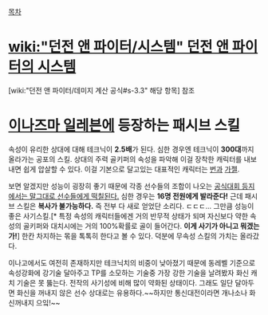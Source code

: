[[목차]]
= [[wiki:"던전 앤 파이터/시스템" 던전 앤 파이터의 시스템]] =
[wiki:"던전 앤 파이터/데미지 계산 공식#s-3.3" 해당 항목] 참조
= [[이나즈마 일레븐]]에 등장하는 패시브 스킬 =
속성이 유리한 상대에 대해 테크닉이 '''2.5배'''가 된다. 심한 경우엔 테크닉이 '''300대'''까지 올라가는 공포의 스킬. 상대의 주력 골키퍼의 속성을 파악해 이걸 장착한 캐릭터를 내보내면 쉽게 압살할 수 있다. 이걸 기본으로 달고있는 대표적인 캐릭터는 [[번]]과 [[가젤]]. 

보면 알겠지만 성능이 굉장히 좋기 때문에 각종 선수들의 조합이 나오는 [http://web2.ruliweb.com/ruliboard/read.htm?main=nds&table=gr_inazuma&db=2&num=680 공식대회 등지에서는 말그대로 선수들에게 떡칠된다.] 심한 경우는 '''16명 전원에게 발라준다!''' 근데 패시브 스킬은 '''복사가 불가능하다.''' 즉 전부 다 새로 얻었단 소리다. ㄷㄷㄷ... 그만큼 성능이 좋은 사기스킬.[* 특정 속성의 캐릭터들에겐 거의 반무적 상태가 되며 자신보다 약한 속성의 골키퍼와 대치시에는 거의 100%확률로 골이 들어간다. '''이게 사기가 아니고 뭐겠는가!'''] 한칸 차지하는 몪을 톡톡히 한다고 볼 수 있다. 덕분에 무속성 스킬의 가치는 올라갔다. 

이나고에서도 여전히 존재하지만 테크닉치의 비중이 낮아졌기 때문에 동레벨 기준으로 속성강화에 강기술 달아주고 TP를 소모하는 기술중 가장 강한 기술을 날려봤자 화신 캐치 기술은 못 뚫는다. 전작의 사기성에 비해 많이 약화된 상태이다. 그래도 일단 달아두면 화신을 꺼내지 않은 선수 상대로는 유용하다.~~하지만 통신대전이라면 개나소나 화신꺼내지 으잌!~~
